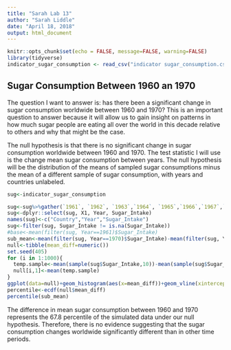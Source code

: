 ---
title: "Sarah Lab 13"
author: "Sarah Liddle"
date: "April 18, 2018"
output: html_document
---

```{r setup, include=FALSE}
knitr::opts_chunk$set(echo = FALSE, message=FALSE, warning=FALSE)
library(tidyverse)
indicator_sugar_consumption <- read_csv("indicator sugar_consumption.csv")
```

## Sugar Consumption Between 1960 an 1970

The question I want to answer is: has there been a significant change in sugar consumption worldwide between 1960 and 1970? This is an important question to answer because it will allow us to gain insight on patterns in how much sugar people are eating all over the world in this decade relative to others and why that might be the case. 

The null hypothesis is that there is no significant change in sugar consumption worldwide between 1960 and 1970. The test statistic I will use is the change mean sugar consumption between years. The null hypothesis will be the distribution of the means of sampled sugar consumptions minus the mean of a different sample of sugar consumption, with years and countries unlabeled. 


``` {r arghhhh}
sug<-indicator_sugar_consumption

sug<-sug%>%gather(`1961`, `1962`, `1963`,`1964`, `1965`,`1966`,`1967`,`1968`,`1969`,`1970`,`1971`,`1972`,`1973`,`1974`,`1975`,`1976`,`1977`,`1978`, `1979`,`1980`,`1981`,`1982`,`1983`,`1984`,`1985`,`1986`,`1987`,`1988`, `1989`,`1990`,`1991`,`1992`,`1993`,`1994`,`1995`,`1996`,`1997`,`1998`, `1999`,`2000`,`2001`,`2002`,`2003`,`2004`, key="Year", value="Sugar_Intake")
sug<-dplyr::select(sug, X1, Year, Sugar_Intake)
names(sug)<-c("Country","Year","Sugar_Intake")
sug<-filter(sug, Sugar_Intake != is.na(Sugar_Intake))
#base<-mean(filter(sug, Year==1961)$Sugar_Intake)
sub_mean<-mean(filter(sug, Year==1970)$Sugar_Intake)-mean(filter(sug, Year==1961)$Sugar_Intake)
null<-tibble(mean_diff=numeric())
set.seed(405)
for (i in 1:1000){
  temp.sample<-mean(sample(sug$Sugar_Intake,10))-mean(sample(sug$Sugar_Intake,10))
  null[i,1]<-mean(temp.sample)
}
ggplot(data=null)+geom_histogram(aes(x=mean_diff))+geom_vline(xintercept=sub_mean, color="red")
percentile<-ecdf(null$mean_diff)
percentile(sub_mean)
```


The difference in mean sugar consumption between 1960 and 1970 represents the 67.8 percentile of the simulated data under our null hypothesis. Therefore, there is no evidence suggesting that the sugar consumption changes worldwide significantly different than in other time periods. 



